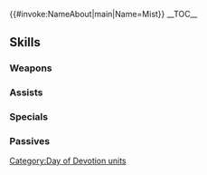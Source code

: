 {{#invoke:NameAbout|main|Name=Mist}}{{HeroPage Tabs}}
{{Hero Infobox
|Name=Mist
|Title=Purest Spirit
|GrowthModifier=
|WeaponType=Green Tome
|Origin=Fire Emblem: Path of Radiance
|Gender=Female
|MoveType=Cavalry
|actorJP=榎本温子
|actorEN=Sarah Williams
|artist=みわべさくら
|additionDate=February 8, 2019
|releaseDate=February 8, 2019
|TagID=愛の祭ミスト
|InternalID=342
|Properties=special,hat,specRate_202302
|cv1=8
|cv2=100400
|description=Ike's sister and a great help to the Greil Mercenaries. Looks forward to shopping at the Day of Devotion festival. Appears in Fire Emblem: Path of Radiance.
}}
__TOC__
{{Stats Page|Hero=Mist: Purest Spirit
|Lv1HP=17|Lv1ATK=10|Lv1SPD=8|Lv1DEF=4|Lv1RES=4
|GRHP=45|GRATK=55|GRSPD=60|GRDEF=30|GRRES=45
}}
==Skills==
===Weapons===
{{Weapons Table
|weapon1=Wind
|weapon1Default=1
|weapon1Unlock=1
|weapon2=Elwind
|weapon2Default=3
|weapon2Unlock=2
|weapon3=Gronnblooms
|weapon3Default=4
|weapon3Unlock=3
|weapon4=Gronnblooms+
|weapon4Default=5
|weapon4Unlock=5
}}
===Assists===
{{Assists Table
|assist1=Rally Resistance
|assist1Default=4
|assist1Unlock=3
|assist2=Rally Def/Res
|assist2Default=
|assist2Unlock=4
|assist3=Rally Def/Res+
|assist3Default=
|assist3Unlock=5
}}

===Specials===
{{Specials Table}}
===Passives===
{{Passives Table
|passiveA1=Darting Blow 1
|passiveA2=Swift Sparrow 1
|passiveA3=Swift Sparrow 2
|passiveA1Unlock=3
|passiveA2Unlock=4
|passiveA3Unlock=5
|passiveB1=Res Feint 1
|passiveB2=Res Feint 2
|passiveB3=Res Feint 3
|passiveB1Unlock=3
|passiveB2Unlock=4
|passiveB3Unlock=5
|passiveC1=G Tome Valor 1
|passiveC2=G Tome Valor 2
|passiveC3=G Tome Valor 3
|passiveC1Unlock=1
|passiveC2Unlock=2
|passiveC3Unlock=4
}}
{{Heroes Navbox}}
[[Category:Day of Devotion units]]
